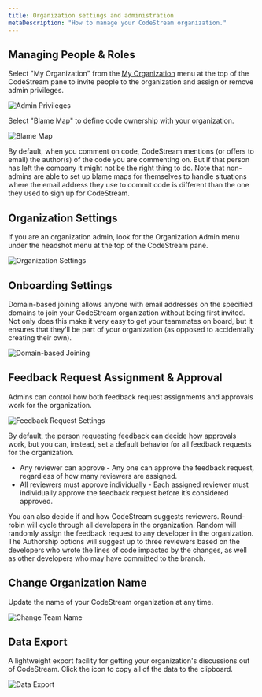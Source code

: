 ```yaml
---
title: Organization settings and administration
metaDescription: "How to manage your CodeStream organization."
---
```


## Managing People & Roles

Select "My Organization" from the [My Organization](/docs/codestream/how-use-codestream/my-organization) menu at the
top of the CodeStream pane to invite people to the organization and assign or
remove admin privileges.

![Admin Privileges](/images/AdminRights2.png)

Select "Blame Map" to define code ownership with your organization.

![Blame Map](/images/MyOrgBlameMap.png)

By default, when you comment on code, CodeStream mentions (or offers to email)
the author(s) of the code you are commenting on. But if that person has left the
company it might not be the right thing to do. Note that non-admins are able to
set up blame maps for themselves to handle situations where the email address
they use to commit code is different than the one they used to sign up for
CodeStream.

## Organization Settings

If you are an organization admin, look for the Organization Admin menu under the
headshot menu at the top of the CodeStream pane.

![Organization Settings](/images/OrganizationSettings.png)

## Onboarding Settings

Domain-based joining allows anyone with email addresses on the specified domains
to join your CodeStream organization without being first invited. Not only does
this make it very easy to get your teammates on board, but it ensures that
they'll be part of your organization (as opposed to accidentally creating their
own).

![Domain-based Joining](/images/OnboardingDomainJoining.png)

## Feedback Request Assignment & Approval

Admins can control how both feedback request assignments and approvals work
for the organization. 

![Feedback Request Settings](/images/FRTeamSettings.png)

By default, the person requesting feedback can decide how approvals work, but
you can, instead, set a default behavior for all feedback requests for the
organization.

* Any reviewer can approve - Any one can approve the feedback request,
  regardless of how many reviewers are assigned.
* All reviewers must approve individually - Each assigned reviewer must
  individually approve the feedback request before it’s considered approved.

You can also decide if and how CodeStream suggests reviewers. Round-robin will
cycle through all developers in the organization. Random will randomly assign
the feedback request to any developer in the organization. The Authorship
options will suggest up to three reviewers based on the developers who wrote the
lines of code impacted by the changes, as well as other developers who may have
committed to the branch.

## Change Organization Name

Update the name of your CodeStream organization at any time.

![Change Team Name](/images/ChangeOrgName.png)

## Data Export 

A lightweight export facility for getting your organization's discussions out of
CodeStream. Click the icon to copy all of the data to the clipboard.

![Data Export](/images/DataExport.png)

